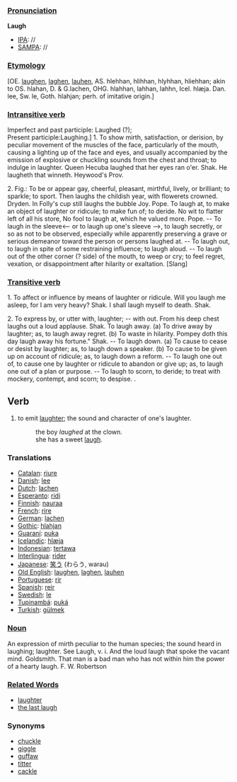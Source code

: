 ===[[Pronunciation]]===

'''Laugh'''
*[[IPA]]: //
*[[SAMPA]]: //

===[[Etymology]]===

[OE. [[laughen]], [[laghen]], [[lauhen]], AS. hlehhan, hlihhan, hlyhhan, hliehhan; akin to OS. hlahan, D. & G.lachen, OHG. hlahhan, lahhan, lahhn, Icel. hlæja. Dan. lee, Sw. le, Goth. hlahjan; perh. of imitative origin.]
===[[Intransitive verb]]===

Imperfect and past participle: Laughed (?); <br>
Present participle:Laughing.] 
1. To show mirth, satisfaction, or derision, by peculiar movement of the muscles of the face, particularly of the mouth, causing a lighting up of the face and eyes, and usually accompanied by the emission of explosive or chuckling sounds from the chest and throat; to indulge in laughter.
Queen Hecuba laughed that her eyes ran o'er. Shak.
He laugheth that winneth. Heywood's Prov.

2. Fig.: To be or appear gay, cheerful, pleasant, mirthful, lively, or brilliant; to sparkle; to sport.
Then laughs the childish year, with flowerets crowned. Dryden.
In Folly's cup still laughs the bubble Joy. Pope. To laugh at, to make an object of laughter or ridicule; to make fun of; to deride.
No wit to flatter left of all his store, No fool to laugh at, which he valued more. Pope. -- To laugh in the sleeve<-- or to laugh up one's sleeve -->, to laugh secretly, or so as not to be observed, especially while apparently preserving a grave or serious demeanor toward the person or persons laughed at. -- To laugh out, to laugh in spite of some restraining influence; to laugh aloud. -- To laugh out of the other corner (? side) of the mouth, to weep or cry; to feel regret, vexation, or disappointment after hilarity or exaltation. [Slang]

===[[Transitive verb]]===

1. To affect or influence by means of laughter or ridicule.
Will you laugh me asleep, for I am very heavy? Shak.
I shall laugh myself to death. Shak.

2. To express by, or utter with, laughter; -- with out.
From his deep chest laughs out a loud applause. Shak. To laugh away. (a) To drive away by laughter; as, to laugh away regret. (b) To waste in hilarity. Pompey doth this day laugh away his fortune." Shak. -- To laugh down. (a) To cause to cease or desist by laughter; as, to laugh down a speaker. (b) To cause to be given up on account of ridicule; as, to laugh down a reform. -- To laugh one out of, to cause one by laughter or ridicule to abandon or give up; as, to laugh one out of a plan or purpose. -- To laugh to scorn, to deride; to treat with mockery, contempt, and scorn; to despise.
.

==Verb==
#to emit [[laughter]]; the sound and character of one's laughter.
#:the boy ''laughed'' at the clown.
#:she has a sweet [[laugh]].

===Translations===
*[[Catalan]]: [[riure]]
*[[Danish]]: [[lee]]
*[[Dutch]]: [[lachen]]
*[[Esperanto]]: [[ridi]]
*[[Finnish]]: [[nauraa]]
*[[French]]: [[rire]]
*[[German]]: [[lachen]]
*[[Gothic]]: [[hlahjan]]
*[[Guaraní]]: [[puka]]
*[[Icelandic]]: [[hlæja]]
*[[Indonesian]]: [[tawa|tertawa]]
*[[Interlingua]]: [[rider]]
*[[Japanese]]: [[笑う]] (わらう, warau)
*[[Old English]]: [[laughen]], [[laghen]], [[lauhen]]
*[[Portuguese]]: [[rir]]
*[[Spanish]]: [[reir]]
*[[Swedish]]: [[le]]
*[[Tupinambá]]: [[puká]]
*[[Turkish]]: [[gülmek]]

===[[Noun]]===

An expression of mirth peculiar to the human species; the sound heard in laughing; laughter. See Laugh, v. i.
And the loud laugh that spoke the vacant mind. Goldsmith.
That man is a bad man who has not within him the power of a hearty laugh. F. W. Robertson
===[[Related Words]]===

*[[laughter]]
*[[the last laugh]]

===Synonyms===
*[[chuckle]]
*[[giggle]]
*[[guffaw]]
*[[titter]]
*[[cackle]]